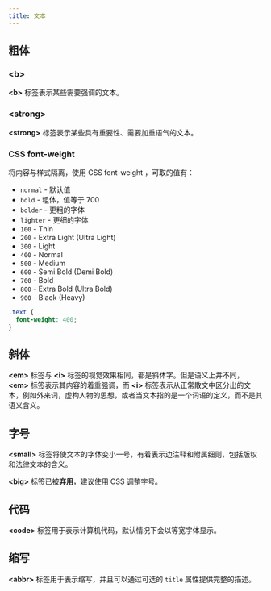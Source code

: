 ```yaml
---
title: 文本
---
```



## 粗体

### &lt;b&gt;

**&lt;b&gt;** 标签表示某些<TH>需要强调</TH>的文本。

### &lt;strong&gt;

**&lt;strong&gt;** 标签表示某些<TH>具有重要性、需要加重语气</TH>的文本。

### CSS font-weight

<p style={{ marginBottom: 4 }}>
  将内容与样式隔离，使用 CSS <TH>font-weight</TH> ，可取的值有：
</p>

- `normal` - 默认值
- `bold` - 粗体，值等于 700
- `bolder` - 更粗的字体
- `lighter` - 更细的字体
- `100` - Thin
- `200` - Extra Light (Ultra Light)
- `300` - Light
- `400` - Normal
- `500` - Medium
- `600` - Semi Bold (Demi Bold)
- `700` - Bold
- `800` - Extra Bold (Ultra Bold)
- `900` - Black (Heavy)

```css
.text {
  font-weight: 400;
}
```

## 斜体

**&lt;em&gt;** 标签与 **&lt;i&gt;** 标签的视觉效果相同，都是斜体字。但是语义上并不同，**&lt;em&gt;** 标签表示其内容的<TH>着重强调</TH>，而 **&lt;i&gt;** 标签表示从正常散文中区分出的文本，例如外来词，虚构人物的思想，或者当文本指的是一个词语的定义，而不是其语义含义。

## 字号

**&lt;small&gt;** 标签将使文本的字体变小一号，有着表示边注释和附属细则，包括版权和法律文本的含义。

**&lt;big&gt;** 标签已被**弃用**，建议使用 CSS 调整字号。

## 代码

**&lt;code&gt;** 标签用于表示计算机代码，默认情况下会以等宽字体显示。

## 缩写

**&lt;abbr&gt;** 标签用于表示缩写，并且可以通过可选的 `title` 属性提供完整的描述。
